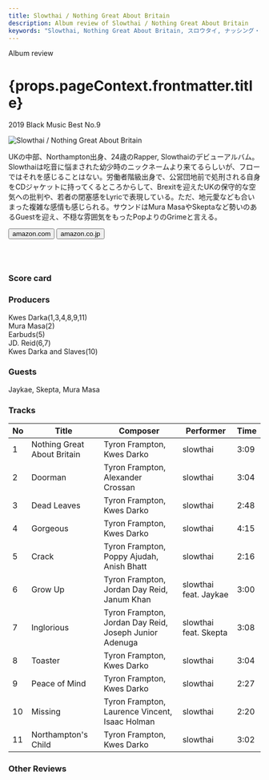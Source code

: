 ```yaml
---
title: Slowthai / Nothing Great About Britain
description: Album review of Slowthai / Nothing Great About Britain
keywords: "Slowthai, Nothing Great About Britain, スロウタイ, ナッシング・グレート・アバウト・ブリテン"
---
```






<p className="largeP">Album review</p>
<h1 className="h1--no--margin">{props.pageContext.frontmatter.title}</h1>
<p className="largeP">
  <Link to="/best50/2019/">2019 Black Music Best No.9</Link>
</p>

<Row  className="image-card-group">
	<Column colMd={"3"} colLg={"4"} noGutterMdLeft="">
       <ImageCard>

![Slowthai / Nothing Great About Britain](../../images/cd/slowthai1L.jpg)

</ImageCard>
	</Column>
	<Column colMd={"4"} colLg={"8"} noGutterMdLeft="">
	<p>
	UKの中部、Northampton出身、24歳のRapper, Slowthaiのデビューアルバム。Slowthaiは吃音に悩まされた幼少時のニックネームより来てるらしいが、フローではそれを感じることはない。労働者階級出身で、公営団地前で処刑される自身をCDジャケットに持ってくるところからして、Brexitを迎えたUKの保守的な空気への批判や、若者の閉塞感をLyricで表現している。ただ、地元愛なども合いまった複雑な感情も感じられる。サウンドはMura MasaやSkeptaなど勢いのあるGuestを迎え、不穏な雰囲気をもったPopよりのGrimeと言える。
	</p>
	<div>
	  <Button className="button-right-mergin"  href="https://amzn.to/2Xir6r2" kind="primary" size="small" renderIcon={ArrowUpRight24}>
      amazon.com
    </Button>
    <Button className="button-right-mergin"  href="https://amzn.to/3hhKWL1" kind="secondary" size="small" renderIcon={ArrowUpRight24}>
      amazon.co.jp
    </Button>
	</div>
	<a style="display:inline-block;overflow:hidden;background:url(https://linkmaker.itunes.apple.com/ja-jp/lockup.svg?releaseDate=2020-03-13&kind=album&bubble=apple_music&style=mono-black) no-repeat;width:180px;height:45px;" href="https://geo.music.apple.com/jp/album/the-mirror/1492347023?mt=1&app=music&ls=1&at=11lcug"></a>
	</Column>
</Row>
<Row >
	<Column colMd={"4"} colLg={"4"} noGutterMdLeft="">
	<div>
    <h3>Score card</h3>
		<SliderJS1 value="1" />
    <SliderJS2 value="1" />
		<SliderJS3 value="2" />
    <SliderJS4 value="8" />
	</div>
	</Column>
	<Column colMd={"8"} colLg={"8"} noGutterMdLeft="">
	<div>
	<h3>Producers</h3>
	<p>Kwes Darka(1,3,4,8,9,11)<br/>
	Mura Masa(2)<br/>
	Earbuds(5)<br/>
	JD. Reid(6,7)<br/>
	Kwes Darka and Slaves(10)
	</p>
	<h3>Guests</h3>
	<p>Jaykae, Skepta, Mura Masa
	</p>
	</div>
	</Column>
</Row>

<h3>Tracks</h3>

| No  | Title                       | Composer                                               | Performer             | Time |
| --- | --------------------------- | ------------------------------------------------------ | --------------------- | ---- |
| 1   | Nothing Great About Britain | Tyron Frampton, Kwes Darko                             | slowthai              | 3:09 |
| 2   | Doorman                     | Tyron Frampton, Alexander Crossan                      | slowthai              | 3:04 |
| 3   | Dead Leaves                 | Tyron Frampton, Kwes Darko                             | slowthai              | 2:48 |
| 4   | Gorgeous                    | Tyron Frampton, Kwes Darko                             | slowthai              | 4:15 |
| 5   | Crack                       | Tyron Frampton, Poppy Ajudah, Anish Bhatt              | slowthai              | 2:16 |
| 6   | Grow Up                     | Tyron Frampton, Jordan Day Reid, Janum Khan            | slowthai feat. Jaykae | 3:00 |
| 7   | Inglorious                  | Tyron Frampton, Jordan Day Reid, Joseph Junior Adenuga | slowthai feat. Skepta | 3:08 |
| 8   | Toaster                     | Tyron Frampton, Kwes Darko                             | slowthai              | 3:04 |
| 9   | Peace of Mind               | Tyron Frampton, Kwes Darko                             | slowthai              | 2:27 |
| 10  | Missing                     | Tyron Frampton, Laurence Vincent, Isaac Holman         | slowthai              | 2:20 |
| 11  | Northampton's Child         | Tyron Frampton, Kwes Darko                             | slowthai              | 3:02 |

<h3>Other Reviews</h3>

<Row>
  <Column colMd={3} colLg={3} noGutterMdLeft>
    <Review1 />
  </Column>
</Row>
